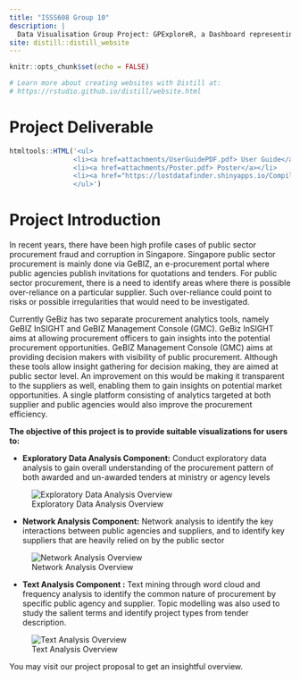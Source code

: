 ```yaml
---
title: "ISSS608 Group 10"
description: |
  Data Visualisation Group Project: GPExploreR, a Dashboard representing government procurement projects 
site: distill::distill_website
---
```


```r
knitr::opts_chunk$set(echo = FALSE)

# Learn more about creating websites with Distill at:
# https://rstudio.github.io/distill/website.html

```

# Project Deliverable

```r
htmltools::HTML('<ul>
                <li><a href=attachments/UserGuidePDF.pdf> User Guide</a></li>
                <li><a href=attachments/Poster.pdf> Poster</a></li>
                <li><a href="https://lostdatafinder.shinyapps.io/Compiled/"> Shiny Application</a></li>
                </ul>')

```

# Project Introduction 

In recent years, there have been high profile cases of public sector procurement fraud and corruption in Singapore. Singapore public sector procurement is mainly done via GeBIZ, an e-procurement portal where public agencies publish invitations for quotations and tenders. For public sector procurement, there is a need to identify areas where there is possible over-reliance on a particular supplier. Such over-reliance could point to risks or possible irregularities that would need to be investigated.​

Currently GeBiz has two separate procurement analytics tools, namely GeBIZ InSIGHT and GeBIZ Management Console (GMC). GeBiz InSIGHT aims at allowing procurement officers to gain insights into the potential procurement opportunities. GeBIZ Management Console (GMC) aims at providing decision makers with visibility of public procurement. Although these tools allow insight gathering for decision making, they are aimed at public sector level. An improvement on this would be making it transparent to the suppliers as well, enabling them to gain insights on potential market opportunities. A single platform consisting of analytics targeted at both supplier and public agencies would also improve the procurement efficiency.​

**The objective of this project is to provide suitable visualizations for users to:​**

- **Exploratory Data Analysis Component:** Conduct exploratory data analysis to gain overall understanding of the procurement pattern of both awarded and un-awarded tenders at ministry or agency levels​

![Exploratory Data Analysis Overview](./images/eda_db.png)

- **Network Analysis Component:** Network analysis to identify the key interactions between public agencies and suppliers, and to identify key suppliers that are heavily relied on by the public sector​

![Network Analysis Overview](./images/network_db.png)

- **Text Analysis Component :** Text mining through word cloud and frequency analysis to identify the common nature of procurement by specific public agency and supplier. Topic modelling was also used to study the salient terms and identify project types from tender description. ​

![Text Analysis Overview](./images/text_db.png)


You may visit our project proposal to get an insightful overview. 
